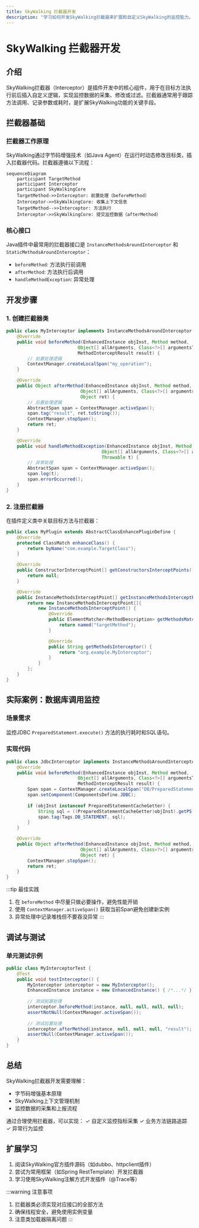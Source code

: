 ```yaml
---
title: SkyWalking 拦截器开发
description: "学习如何开发SkyWalking拦截器来扩展和自定义SkyWalking的监控能力。本指南适合初学者，包含基础概念、代码示例和实际案例。"
---
```


# SkyWalking 拦截器开发

## 介绍

SkyWalking拦截器（Interceptor）是插件开发中的核心组件，用于在目标方法执行前后插入自定义逻辑，实现监控数据的采集、修改或过滤。拦截器通常用于跟踪方法调用、记录参数或耗时，是扩展SkyWalking功能的关键手段。

## 拦截器基础

### 拦截器工作原理
SkyWalking通过字节码增强技术（如Java Agent）在运行时动态修改目标类，插入拦截器代码。拦截器遵循以下流程：

```mermaid
sequenceDiagram
    participant TargetMethod
    participant Interceptor
    participant SkyWalkingCore
    TargetMethod->>Interceptor: 前置处理（beforeMethod）
    Interceptor->>SkyWalkingCore: 收集上下文信息
    TargetMethod-->>Interceptor: 方法执行
    Interceptor->>SkyWalkingCore: 提交监控数据（afterMethod）
```

### 核心接口
Java插件中最常用的拦截器接口是 `InstanceMethodsAroundInterceptor` 和 `StaticMethodsAroundInterceptor`：
- `beforeMethod`: 方法执行前调用
- `afterMethod`: 方法执行后调用
- `handleMethodException`: 异常处理

## 开发步骤

### 1. 创建拦截器类
```java
public class MyInterceptor implements InstanceMethodsAroundInterceptor {
    @Override
    public void beforeMethod(EnhancedInstance objInst, Method method, 
                           Object[] allArguments, Class<?>[] argumentsTypes,
                           MethodInterceptResult result) {
        // 前置处理逻辑
        ContextManager.createLocalSpan("my_operation");
    }

    @Override
    public Object afterMethod(EnhancedInstance objInst, Method method,
                            Object[] allArguments, Class<?>[] argumentsTypes,
                            Object ret) {
        // 后置处理逻辑
        AbstractSpan span = ContextManager.activeSpan();
        span.tag("result", ret.toString());
        ContextManager.stopSpan();
        return ret;
    }

    @Override
    public void handleMethodException(EnhancedInstance objInst, Method method,
                                    Object[] allArguments, Class<?>[] argumentsTypes,
                                    Throwable t) {
        // 异常处理
        AbstractSpan span = ContextManager.activeSpan();
        span.log(t);
        span.errorOccurred();
    }
}
```

### 2. 注册拦截器
在插件定义类中关联目标方法与拦截器：
```java
public class MyPlugin extends AbstractClassEnhancePluginDefine {
    @Override
    protected ClassMatch enhanceClass() {
        return byName("com.example.TargetClass");
    }

    @Override
    public ConstructorInterceptPoint[] getConstructorsInterceptPoints() {
        return null;
    }

    @Override
    public InstanceMethodsInterceptPoint[] getInstanceMethodsInterceptPoints() {
        return new InstanceMethodsInterceptPoint[]{
            new InstanceMethodsInterceptPoint() {
                @Override
                public ElementMatcher<MethodDescription> getMethodsMatcher() {
                    return named("targetMethod");
                }

                @Override
                public String getMethodsInterceptor() {
                    return "org.example.MyInterceptor";
                }
            }
        };
    }
}
```

## 实际案例：数据库调用监控

### 场景需求
监控JDBC `PreparedStatement.execute()` 方法的执行耗时和SQL语句。

### 实现代码
```java
public class JdbcInterceptor implements InstanceMethodsAroundInterceptor {
    @Override
    public void beforeMethod(EnhancedInstance objInst, Method method,
                           Object[] allArguments, Class<?>[] argumentsTypes,
                           MethodInterceptResult result) {
        Span span = ContextManager.createLocalSpan("DB/PreparedStatement");
        span.setComponent(ComponentsDefine.JDBC);
        
        if (objInst instanceof PreparedStatementCacheGetter) {
            String sql = ((PreparedStatementCacheGetter)objInst).getPS();
            span.tag(Tags.DB_STATEMENT, sql);
        }
    }

    @Override
    public Object afterMethod(EnhancedInstance objInst, Method method,
                            Object[] allArguments, Class<?>[] argumentsTypes,
                            Object ret) {
        ContextManager.stopSpan();
        return ret;
    }
}
```

:::tip 最佳实践
1. 在 `beforeMethod` 中尽量只做必要操作，避免性能开销
2. 使用 `ContextManager.activeSpan()` 获取当前Span避免创建新实例
3. 异常处理中记录堆栈但不要吞没异常
:::

## 调试与测试

### 单元测试示例
```java
public class MyInterceptorTest {
    @Test
    public void testInterceptor() {
        MyInterceptor interceptor = new MyInterceptor();
        EnhancedInstance instance = new EnhancedInstance() { /*...*/ };
        
        // 测试前置处理
        interceptor.beforeMethod(instance, null, null, null, null);
        assertNotNull(ContextManager.activeSpan());
        
        // 测试后置处理
        interceptor.afterMethod(instance, null, null, null, "result");
        assertNull(ContextManager.activeSpan());
    }
}
```

## 总结

SkyWalking拦截器开发需要理解：
- 字节码增强基本原理
- SkyWalking上下文管理机制
- 监控数据的采集和上报流程

通过合理使用拦截器，可以实现：
✓ 自定义监控指标采集
✓ 业务方法链路追踪
✓ 异常行为监控

## 扩展学习

1. 阅读SkyWalking官方插件源码（如dubbo、httpclient插件）
2. 尝试为常用框架（如Spring RestTemplate）开发拦截器
3. 学习使用SkyWalking注解方式开发插件（@Trace等）

:::warning 注意事项
1. 拦截器类必须实现对应接口的全部方法
2. 确保线程安全，避免使用实例变量
3. 注意类加载器隔离问题
:::
